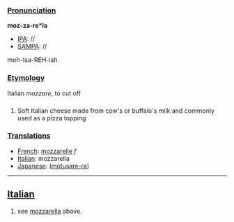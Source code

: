 ===[[Pronunciation]]===

'''moz-za-re*la'''
*[[IPA]]: //
*[[SAMPA]]: //
moh-tsa-REH-lah
===[[Etymology]]===

Italian ''mozzare'', to cut off
===[[]]===

#Soft Italian cheese made from cow's or buffalo's milk and commonly used as a pizza topping

===[[Translations]]===

*[[French]]: [[mozzarelle]] ''f''
*[[Italian]]: mozzarella
*[[Japanese]]: [[]] ([[motusare-ra]])
----
==[[Italian]]==
#see [[mozzarella]] above.
